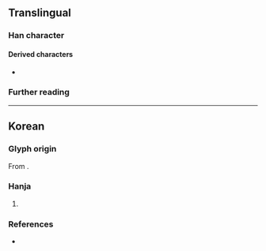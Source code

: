 {{also|㐋}}
{{character info/new}}
==Translingual==

===Han character===
{{Han char|rn=5|rad=乙|as=03|sn=4|four=40717|canj=GN|ids=⿱士乙}}

====Derived characters====
* {{l|mul|[[𥑄]]}}

===Further reading===
{{Han ref|kx=0084.071|uh=340A}}

----

==Korean==

===Glyph origin===
{{ko-etym-gukja}} From {{Han compound|士#Korean|乙#Korean|tr1={{ko-l|사}}|tr2={{ko-l|을}}|t2=used as marker to represent the last consonant {{ko-l|ㄹ}}}}.

===Hanja===
{{ko-hanja|음역자|살}}

# {{hanja form of|살|{{n-g|[[hanja]] used for [[transliteration]]}}}}

===References===
* {{R:hanjadoc|63}}